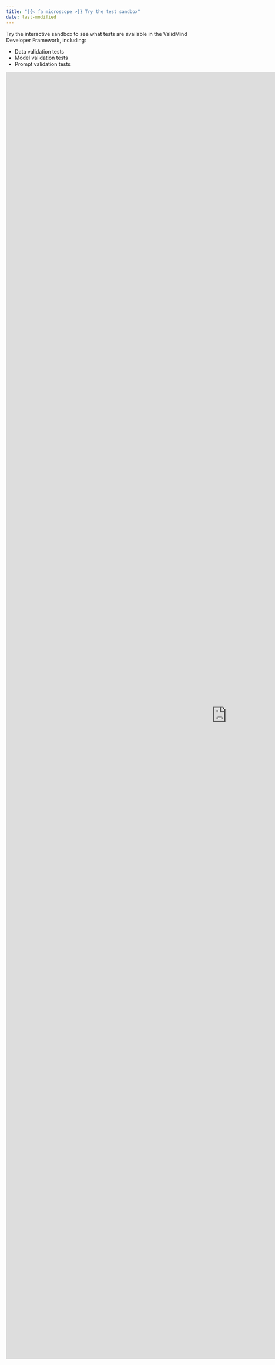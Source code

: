 ```yaml
---
title: "{{< fa microscope >}} Try the test sandbox"
date: last-modified
---
```


<!--- TO DO
- Ordering of notebooks if we want them to appear in a specific sequence
--->
Try the interactive sandbox to see what tests are available in the ValidMind Developer Framework, including:

- Data validation tests
- Model validation tests
- Prompt validation tests

::: {.column-screen-right}

```{=html}
<iframe
  src="http://test-sandbox.demo.validmind.ai/?embed=true&embed_options=light_theme" width="1200" height="3500" frameborder="0" marginheight="0"></iframe>
```

:::
